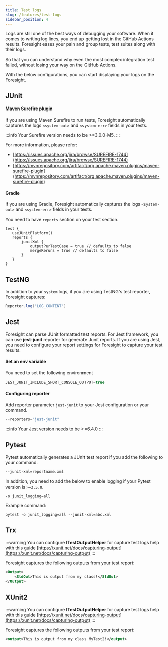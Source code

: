 ```yaml
---
title: Test logs
slug: /features/test-logs
sidebar_position: 4
---
```


Logs are still one of the best ways of debugging your software. When it comes to writing log lines,
you end up getting lost in the GitHub Actions results. Foresight eases your pain and group tests, test suites along with their logs.

So that you can understand why even the most complex integration test failed, without losing your way on the GitHub Actions.

With the below configurations, you can start displaying your logs on the Foresight.

## JUnit

#### Maven Surefire plugin
If you are using Maven Surefire to run tests, Foresight automatically captures 
the logs ```<system-out>``` and ```<system-err>``` fields in your tests.

:::info
Your Surefire version needs to be >=3.0.0-M5.
:::

For more information, please refer:
- [https://issues.apache.org/jira/browse/SUREFIRE-1744](https://issues.apache.org/jira/browse/SUREFIRE-1744)
- [https://mvnrepository.com/artifact/org.apache.maven.plugins/maven-surefire-plugin](https://mvnrepository.com/artifact/org.apache.maven.plugins/maven-surefire-plugin)

#### Gradle
If you are using Gradle, Foresight automatically captures 
the logs ```<system-out>``` and ```<system-err>``` fields in your tests.

You need to have ```reports``` section on your test section. 

```
test {
   useJUnitPlatform()
   reports {
       junitXml {
           outputPerTestCase = true // defaults to false
           mergeReruns = true // defaults to false
       }
   }
}
```

## TestNG 
In addition to your `system` logs, if you are using TestNG's test reporter,
Foresight captures:

```java
Reporter.log("LOG_CONTENT")
```


## Jest
Foresight can parse JUnit formatted test reports. For Jest framework, you can use **jest-junit** reporter for generate Junit reports.
If you are using Jest, you need to configure your report settings for Foresight to capture your test results.

#### Set an env variable
You need to set the following environment

```javascript
JEST_JUNIT_INCLUDE_SHORT_CONSOLE_OUTPUT=true
```

#### Configuring reporter
Add reporter parameter ```jest-junit``` to your Jest configuration or your command.

```javascript
--reporters="jest-junit"
```

:::info
Your Jest version needs to be >=6.4.0
:::

## Pytest
Pytest automatically generates a JUnit test report if you add the following to your command.

```xml
--junit-xml=reportname.xml
```

In addition, you need to add the below to enable logging if your Pytest version is `>=3.5.0`.
```xml
-o junit_logging=all
```

Example command:
```
pytest -o junit_logging=all --junit-xml=abc.xml 
```


## Trx 

:::warning
You can configure  **ITestOutputHelper** for capture test logs help with this guide [https://xunit.net/docs/capturing-output](https://xunit.net/docs/capturing-output)
:::

Foresight captures the following outputs from your test report:
```xml
<Output>
    <StdOut>This is output from my class!</StdOut>
</Output>
```

## XUnit2 

:::warning
You can configure **ITestOutputHelper** for capture test logs help with this guide [https://xunit.net/docs/capturing-output](https://xunit.net/docs/capturing-output)
:::

Foresight captures the following outputs from your test report:
```xml
<output>This is output from my class MyTest2!</output>
```